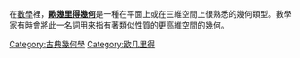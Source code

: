 在[[數學|數學]]裡，'''[[歐幾里得幾何|歐幾里得幾何]]'''是一種在平面上或在三維空間上很熟悉的幾何類型。數學家有時會將此一名詞用來指有著類似性質的更高維空間的幾何。
{{Commonscat|Euclidean geometry}}

[[Category:古典幾何學|Category:古典幾何學]]
[[Category:欧几里得|Category:欧几里得]]